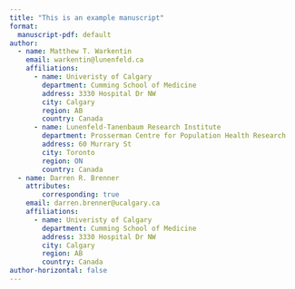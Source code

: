 ```yaml
---
title: "This is an example manuscript"
format: 
  manuscript-pdf: default
author:
  - name: Matthew T. Warkentin
    email: warkentin@lunenfeld.ca
    affiliations:
      - name: Univeristy of Calgary
        department: Cumming School of Medicine
        address: 3330 Hospital Dr NW
        city: Calgary
        region: AB
        country: Canada
      - name: Lunenfeld-Tanenbaum Research Institute
        department: Prosserman Centre for Population Health Research
        address: 60 Murrary St
        city: Toronto
        region: ON
        country: Canada
  - name: Darren R. Brenner
    attributes:
        corresponding: true
    email: darren.brenner@ucalgary.ca
    affiliations:
      - name: Univeristy of Calgary
        department: Cumming School of Medicine
        address: 3330 Hospital Dr NW
        city: Calgary
        region: AB
        country: Canada
author-horizontal: false
---
```

